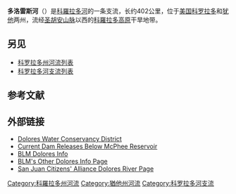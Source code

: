 {{Geobox|River
<!-- *** Heading *** -->
| name = 多洛雷斯河<br>Dolores River
| native_name = 
| other_name = 
| category_hide = 1 
<!-- *** Names **** --> 
| etymology = 
| nickname = 
<!-- *** Image *** -->
| image = Dolores River (2008).jpg
| image_caption =多洛雷斯河一景
| image_size =
<!-- *** Country *** -->
| country = 美国
| state = 科羅拉多州
|state1=犹他州
| region = 
<!-- *** Family *** -->
| tributary_left =
| tributary_right = [[西多洛雷斯河|西多洛雷斯河]]
|tributary_right1=[[圣米格尔河_(科罗拉多州)|圣米格尔河]]
| city = 
<!-- *** River locations *** -->
| source = [[圣胡安国家森林|圣胡安国家森林]]
| source_location = [[蒙提祖馬縣_(科羅拉多州)|蒙提祖馬縣]]
| source_region = [[科羅拉多州|科羅拉多州]]
| source_country =
| source_elevation_imperial = 11650
| source_lat_d = 37
| source_lat_m = 43
| source_lat_s = 18
| source_lat_NS =N
| source_long_d = 107
| source_long_m = 52
| source_long_s = 47
| source_long_EW =W
| source_coordinates_note = <ref name=GNIS>{{cite gnis|id= 1440517|name=Dolores River|accessdate=2011-01-27}}</ref>
<!-- *** Mouth *** -->
| mouth = [[科羅拉多河|科羅拉多河]]
| mouth_location = [[格蘭德縣_(猶他州)|格蘭德縣]]
| mouth_region = [[犹他州|犹他州]]
| mouth_country =
| mouth_elevation_imperial = 4390
| mouth_lat_d = 38
| mouth_lat_m = 49
| mouth_lat_s = 00
| mouth_lat_NS =N
| mouth_long_d = 109
| mouth_long_m = 16
| mouth_long_s = 02
| mouth_long_EW =W
| mouth_coordinates_note = <ref name=GNIS/>
<!-- *** Dimensions *** -->
| length_imperial =250
| length_note = 
| watershed_imperial = 4574
| watershed_note = <ref name="USGS">{{cite web |title=Boundary Descriptions and Names of Regions, Subregions, Accounting Units and Cataloging Units |url=http://water.usgs.gov/GIS/huc_name.html |publisher=U.S. Geological Survey |accessdate=2013-01-31 |archive-date=2013-08-29 |archive-url=https://www.webcitation.org/6JEkVBxqj?url=http://water.usgs.gov/GIS/huc_name.html |dead-url=no }}</ref>
| discharge_imperial = 630
| discharge_location = 犹他州[[锡斯科_(犹他州)|锡斯科]]（离河口约14公里）
| discharge_note = <ref>{{cite web|url=http://wdr.water.usgs.gov/wy2011/pdfs/09180000.2011.pdf|title=USGS Gage #09180000 on the Dolores River near Cisco, UT|publisher=U.S. Geological Survey|work=National Water Information System|date=1987–2011|accessdate=2013-01-31|archive-date=2017-02-17|archive-url=https://web.archive.org/web/20170217224456/https://wdr.water.usgs.gov/wy2011/pdfs/09180000.2011.pdf|dead-url=no}}</ref>
| discharge_max_imperial =12900
| discharge_min_imperial =1.5
<!-- *** Map *** -->
| map =Dolores river basin map.png
| map_caption = 多洛雷斯河流域图
| map_background = 
}}
'''多洛雷斯河'''（{{lang-en|Dolores River}}）是[[科羅拉多河|科羅拉多河]]的一条支流，长约402公里，位于[[美国|美国]][[科罗拉多州|科罗拉多]]和[[犹他州|犹他]]两州，流经[[圣胡安山脉|圣胡安山脉]]以西的[[科羅拉多高原|科羅拉多高原]]干旱地带。

==另见==
*[[科罗拉多州河流列表|科罗拉多州河流列表]]
*[[科罗拉多河支流列表|科罗拉多河支流列表]]

==参考文献==
{{Reflist}}
==外部链接==
*[http://www.doloreswater.com Dolores Water Conservancy District] {{Wayback|url=http://www.doloreswater.com/ |date=20210210234345 }}
*[https://web.archive.org/web/20170808211912/http://www.dwr.state.co.us/SurfaceWater/data/detail_graph.aspx?ID=DOLBMCCO&MTYPE=DISCHRG Current Dam Releases Below McPhee Reservoir]
*[https://web.archive.org/web/20110916104325/http://www.blm.gov/co/st/en/fo/ufo/recreation/dolores_river_information.html BLM Dolores Info]
*[https://web.archive.org/web/20110808172041/http://www.blm.gov/co/st/en/fo/sjplc/recreation/sjdolores.html BLM's Other Dolores Info Page]
*[https://web.archive.org/web/20110726101717/http://www.sanjuancitizens.org/dolores2/index.shtml San Juan Citizens' Alliance Dolores River Page]


[[Category:科羅拉多州河流|Category:科羅拉多州河流]]
[[Category:猶他州河流|Category:猶他州河流]]
[[Category:科罗拉多河支流|Category:科罗拉多河支流]]
